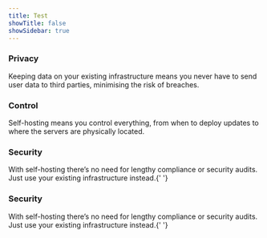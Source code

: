 ```yaml
---
title: Test
showTitle: false
showSidebar: true
---
```


<Section cols={4}>
    <div>
        <h3>Privacy</h3>
        <p>
            Keeping data on your existing infrastructure means you never have to send user data to third parties,
            minimising the risk of breaches.
        </p>
    </div>
    <div>
        <h3>Control</h3>
        <p>
            Self-hosting means you control everything, from when to deploy updates to where the servers are physically
            located.
        </p>
    </div>
    <div>
        <h3>Security</h3>
        <p>
            With self-hosting there’s no need for lengthy compliance or security audits. Just use your existing
            infrastructure instead.{' '}
        </p>
    </div>
    <div>
        <h3>Security</h3>
        <p>
            With self-hosting there’s no need for lengthy compliance or security audits. Just use your existing
            infrastructure instead.{' '}
        </p>
    </div>
</Section>
